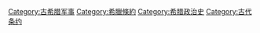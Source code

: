 [[Category:古希腊军事|Category:古希腊军事]]
[[Category:希臘條約|Category:希臘條約]]
[[Category:希腊政治史|Category:希腊政治史]]
[[Category:古代条约|Category:古代条约]]